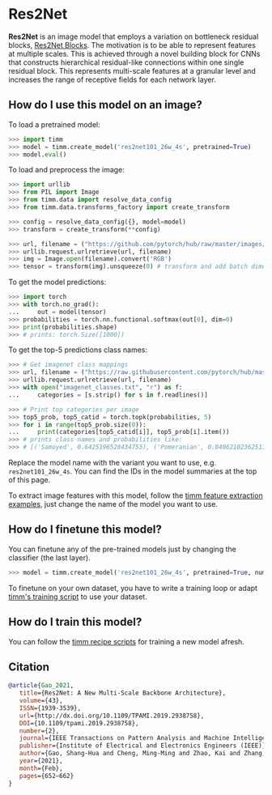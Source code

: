 # Res2Net

**Res2Net** is an image model that employs a variation on bottleneck residual blocks, [Res2Net Blocks](https://paperswithcode.com/method/res2net-block). The motivation is to be able to represent features at multiple scales. This is achieved through a novel building block for CNNs that constructs hierarchical residual-like connections within one single residual block. This represents multi-scale features at a granular level and increases the range of receptive fields for each network layer.

## How do I use this model on an image?

To load a pretrained model:

```py
>>> import timm
>>> model = timm.create_model('res2net101_26w_4s', pretrained=True)
>>> model.eval()
```

To load and preprocess the image:

```py 
>>> import urllib
>>> from PIL import Image
>>> from timm.data import resolve_data_config
>>> from timm.data.transforms_factory import create_transform

>>> config = resolve_data_config({}, model=model)
>>> transform = create_transform(**config)

>>> url, filename = ("https://github.com/pytorch/hub/raw/master/images/dog.jpg", "dog.jpg")
>>> urllib.request.urlretrieve(url, filename)
>>> img = Image.open(filename).convert('RGB')
>>> tensor = transform(img).unsqueeze(0) # transform and add batch dimension
```

To get the model predictions:

```py
>>> import torch
>>> with torch.no_grad():
...     out = model(tensor)
>>> probabilities = torch.nn.functional.softmax(out[0], dim=0)
>>> print(probabilities.shape)
>>> # prints: torch.Size([1000])
```

To get the top-5 predictions class names:

```py
>>> # Get imagenet class mappings
>>> url, filename = ("https://raw.githubusercontent.com/pytorch/hub/master/imagenet_classes.txt", "imagenet_classes.txt")
>>> urllib.request.urlretrieve(url, filename) 
>>> with open("imagenet_classes.txt", "r") as f:
...     categories = [s.strip() for s in f.readlines()]

>>> # Print top categories per image
>>> top5_prob, top5_catid = torch.topk(probabilities, 5)
>>> for i in range(top5_prob.size(0)):
...     print(categories[top5_catid[i]], top5_prob[i].item())
>>> # prints class names and probabilities like:
>>> # [('Samoyed', 0.6425196528434753), ('Pomeranian', 0.04062102362513542), ('keeshond', 0.03186424449086189), ('white wolf', 0.01739676296710968), ('Eskimo dog', 0.011717947199940681)]
```

Replace the model name with the variant you want to use, e.g. `res2net101_26w_4s`. You can find the IDs in the model summaries at the top of this page.

To extract image features with this model, follow the [timm feature extraction examples](https://rwightman.github.io/pytorch-image-models/feature_extraction/), just change the name of the model you want to use.

## How do I finetune this model?

You can finetune any of the pre-trained models just by changing the classifier (the last layer).

```py
>>> model = timm.create_model('res2net101_26w_4s', pretrained=True, num_classes=NUM_FINETUNE_CLASSES)
```
To finetune on your own dataset, you have to write a training loop or adapt [timm's training
script](https://github.com/rwightman/pytorch-image-models/blob/master/train.py) to use your dataset.

## How do I train this model?

You can follow the [timm recipe scripts](scripts) for training a new model afresh.

## Citation

```BibTeX
@article{Gao_2021,
   title={Res2Net: A New Multi-Scale Backbone Architecture},
   volume={43},
   ISSN={1939-3539},
   url={http://dx.doi.org/10.1109/TPAMI.2019.2938758},
   DOI={10.1109/tpami.2019.2938758},
   number={2},
   journal={IEEE Transactions on Pattern Analysis and Machine Intelligence},
   publisher={Institute of Electrical and Electronics Engineers (IEEE)},
   author={Gao, Shang-Hua and Cheng, Ming-Ming and Zhao, Kai and Zhang, Xin-Yu and Yang, Ming-Hsuan and Torr, Philip},
   year={2021},
   month={Feb},
   pages={652–662}
}
```

<!--
Type: model-index
Collections:
- Name: Res2Net
  Paper:
    Title: 'Res2Net: A New Multi-scale Backbone Architecture'
    URL: https://paperswithcode.com/paper/res2net-a-new-multi-scale-backbone
Models:
- Name: res2net101_26w_4s
  In Collection: Res2Net
  Metadata:
    FLOPs: 10415881200
    Parameters: 45210000
    File Size: 181456059
    Architecture:
    - Batch Normalization
    - Convolution
    - Global Average Pooling
    - ReLU
    - Res2Net Block
    Tasks:
    - Image Classification
    Training Techniques:
    - SGD with Momentum
    - Weight Decay
    Training Data:
    - ImageNet
    Training Resources: 4x Titan Xp GPUs
    ID: res2net101_26w_4s
    LR: 0.1
    Epochs: 100
    Crop Pct: '0.875'
    Momentum: 0.9
    Batch Size: 256
    Image Size: '224'
    Weight Decay: 0.0001
    Interpolation: bilinear
  Code: https://github.com/rwightman/pytorch-image-models/blob/d8e69206be253892b2956341fea09fdebfaae4e3/timm/models/res2net.py#L152
  Weights: https://github.com/rwightman/pytorch-image-models/releases/download/v0.1-res2net/res2net101_26w_4s-02a759a1.pth
  Results:
  - Task: Image Classification
    Dataset: ImageNet
    Metrics:
      Top 1 Accuracy: 79.19%
      Top 5 Accuracy: 94.43%
- Name: res2net50_14w_8s
  In Collection: Res2Net
  Metadata:
    FLOPs: 5403546768
    Parameters: 25060000
    File Size: 100638543
    Architecture:
    - Batch Normalization
    - Convolution
    - Global Average Pooling
    - ReLU
    - Res2Net Block
    Tasks:
    - Image Classification
    Training Techniques:
    - SGD with Momentum
    - Weight Decay
    Training Data:
    - ImageNet
    Training Resources: 4x Titan Xp GPUs
    ID: res2net50_14w_8s
    LR: 0.1
    Epochs: 100
    Crop Pct: '0.875'
    Momentum: 0.9
    Batch Size: 256
    Image Size: '224'
    Weight Decay: 0.0001
    Interpolation: bilinear
  Code: https://github.com/rwightman/pytorch-image-models/blob/d8e69206be253892b2956341fea09fdebfaae4e3/timm/models/res2net.py#L196
  Weights: https://github.com/rwightman/pytorch-image-models/releases/download/v0.1-res2net/res2net50_14w_8s-6527dddc.pth
  Results:
  - Task: Image Classification
    Dataset: ImageNet
    Metrics:
      Top 1 Accuracy: 78.14%
      Top 5 Accuracy: 93.86%
- Name: res2net50_26w_4s
  In Collection: Res2Net
  Metadata:
    FLOPs: 5499974064
    Parameters: 25700000
    File Size: 103110087
    Architecture:
    - Batch Normalization
    - Convolution
    - Global Average Pooling
    - ReLU
    - Res2Net Block
    Tasks:
    - Image Classification
    Training Techniques:
    - SGD with Momentum
    - Weight Decay
    Training Data:
    - ImageNet
    Training Resources: 4x Titan Xp GPUs
    ID: res2net50_26w_4s
    LR: 0.1
    Epochs: 100
    Crop Pct: '0.875'
    Momentum: 0.9
    Batch Size: 256
    Image Size: '224'
    Weight Decay: 0.0001
    Interpolation: bilinear
  Code: https://github.com/rwightman/pytorch-image-models/blob/d8e69206be253892b2956341fea09fdebfaae4e3/timm/models/res2net.py#L141
  Weights: https://github.com/rwightman/pytorch-image-models/releases/download/v0.1-res2net/res2net50_26w_4s-06e79181.pth
  Results:
  - Task: Image Classification
    Dataset: ImageNet
    Metrics:
      Top 1 Accuracy: 77.99%
      Top 5 Accuracy: 93.85%
- Name: res2net50_26w_6s
  In Collection: Res2Net
  Metadata:
    FLOPs: 8130156528
    Parameters: 37050000
    File Size: 148603239
    Architecture:
    - Batch Normalization
    - Convolution
    - Global Average Pooling
    - ReLU
    - Res2Net Block
    Tasks:
    - Image Classification
    Training Techniques:
    - SGD with Momentum
    - Weight Decay
    Training Data:
    - ImageNet
    Training Resources: 4x Titan Xp GPUs
    ID: res2net50_26w_6s
    LR: 0.1
    Epochs: 100
    Crop Pct: '0.875'
    Momentum: 0.9
    Batch Size: 256
    Image Size: '224'
    Weight Decay: 0.0001
    Interpolation: bilinear
  Code: https://github.com/rwightman/pytorch-image-models/blob/d8e69206be253892b2956341fea09fdebfaae4e3/timm/models/res2net.py#L163
  Weights: https://github.com/rwightman/pytorch-image-models/releases/download/v0.1-res2net/res2net50_26w_6s-19041792.pth
  Results:
  - Task: Image Classification
    Dataset: ImageNet
    Metrics:
      Top 1 Accuracy: 78.57%
      Top 5 Accuracy: 94.12%
- Name: res2net50_26w_8s
  In Collection: Res2Net
  Metadata:
    FLOPs: 10760338992
    Parameters: 48400000
    File Size: 194085165
    Architecture:
    - Batch Normalization
    - Convolution
    - Global Average Pooling
    - ReLU
    - Res2Net Block
    Tasks:
    - Image Classification
    Training Techniques:
    - SGD with Momentum
    - Weight Decay
    Training Data:
    - ImageNet
    Training Resources: 4x Titan Xp GPUs
    ID: res2net50_26w_8s
    LR: 0.1
    Epochs: 100
    Crop Pct: '0.875'
    Momentum: 0.9
    Batch Size: 256
    Image Size: '224'
    Weight Decay: 0.0001
    Interpolation: bilinear
  Code: https://github.com/rwightman/pytorch-image-models/blob/d8e69206be253892b2956341fea09fdebfaae4e3/timm/models/res2net.py#L174
  Weights: https://github.com/rwightman/pytorch-image-models/releases/download/v0.1-res2net/res2net50_26w_8s-2c7c9f12.pth
  Results:
  - Task: Image Classification
    Dataset: ImageNet
    Metrics:
      Top 1 Accuracy: 79.19%
      Top 5 Accuracy: 94.37%
- Name: res2net50_48w_2s
  In Collection: Res2Net
  Metadata:
    FLOPs: 5375291520
    Parameters: 25290000
    File Size: 101421406
    Architecture:
    - Batch Normalization
    - Convolution
    - Global Average Pooling
    - ReLU
    - Res2Net Block
    Tasks:
    - Image Classification
    Training Techniques:
    - SGD with Momentum
    - Weight Decay
    Training Data:
    - ImageNet
    Training Resources: 4x Titan Xp GPUs
    ID: res2net50_48w_2s
    LR: 0.1
    Epochs: 100
    Crop Pct: '0.875'
    Momentum: 0.9
    Batch Size: 256
    Image Size: '224'
    Weight Decay: 0.0001
    Interpolation: bilinear
  Code: https://github.com/rwightman/pytorch-image-models/blob/d8e69206be253892b2956341fea09fdebfaae4e3/timm/models/res2net.py#L185
  Weights: https://github.com/rwightman/pytorch-image-models/releases/download/v0.1-res2net/res2net50_48w_2s-afed724a.pth
  Results:
  - Task: Image Classification
    Dataset: ImageNet
    Metrics:
      Top 1 Accuracy: 77.53%
      Top 5 Accuracy: 93.56%
-->